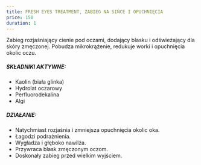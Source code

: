 ---
title: FRESH EYES TREATMENT, ZABIEG NA SIŃCE I OPUCHNIĘCIA
price: 150
duration: 1
---

Zabieg rozjaśniający cienie pod oczami, dodający blasku i odświeżający dla skóry
zmęczonej. Pobudza mikrokrążenie, redukuje worki i opuchnięcia okolic oczu.

##### SKŁADNIKI AKTYWNE:

- Kaolin (biała glinka)
- Hydrolat oczarowy
- Perfluorodekalina
- Algi

##### DZIAŁANIE:

- Natychmiast rozjaśnia i zmniejsza opuchnięcia okolic oka.
- Łagodzi podrażnienia.
- Wygładza i głęboko nawilża.
- Przywraca blask zmęczonym oczom.
- Doskonały zabieg przed wielkim wyjściem.
